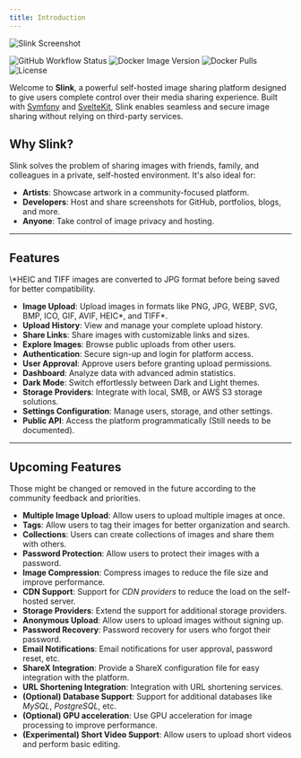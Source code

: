 ```yaml
---
title: Introduction
---
```



![Slink Screenshot](../../screens/7e68ebd6-a826-43ba-aaa7-ddb6b69357c1.png)

<div class="flex flex-wrap gap-2 items-center">
  <a>
    <img
      src="https://img.shields.io/github/actions/workflow/status/andrii-kryvoviaz/slink/release.yml?logo=github"
      alt="GitHub Workflow Status"
    />
  </a>
  <a>
    <img
      src="https://img.shields.io/docker/v/anirdev/slink?color=blue"
      alt="Docker Image Version"
    />
  </a>
  <a>
    <img
      src="https://img.shields.io/docker/pulls/anirdev/slink?logo=docker"
      alt="Docker Pulls"
    />
  </a>
  <a>
    <img
      src="https://img.shields.io/github/license/andrii-kryvoviaz/slink?color=blue"
      alt="License"
    />
  </a>
</div>

Welcome to **Slink**, a powerful self-hosted image sharing platform designed to give users complete control over their media sharing experience. Built with [Symfony](https://symfony.com/) and [SvelteKit](https://kit.svelte.dev/), Slink enables seamless and secure image sharing without relying on third-party services.

## Why Slink?

Slink solves the problem of sharing images with friends, family, and colleagues in a private, self-hosted environment. It's also ideal for:

- **Artists**: Showcase artwork in a community-focused platform.
- **Developers**: Host and share screenshots for GitHub, portfolios, blogs, and more.
- **Anyone**: Take control of image privacy and hosting.

---

## Features

<Aside>
  \*HEIC and TIFF images are converted to JPG format before being saved for
  better compatibility.
</Aside>

- **Image Upload**: Upload images in formats like PNG, JPG, WEBP, SVG, BMP, ICO, GIF, AVIF, HEIC*, and TIFF*.
- **Upload History**: View and manage your complete upload history.
- **Share Links**: Share images with customizable links and sizes.
- **Explore Images**: Browse public uploads from other users.
- **Authentication**: Secure sign-up and login for platform access.
- **User Approval**: Approve users before granting upload permissions.
- **Dashboard**: Analyze data with advanced admin statistics.
- **Dark Mode**: Switch effortlessly between Dark and Light themes.
- **Storage Providers**: Integrate with local, SMB, or AWS S3 storage solutions.
- **Settings Configuration**: Manage users, storage, and other settings.
- **Public API**: Access the platform programmatically (Still needs to be documented).

---

## Upcoming Features

<Aside type="caution" title="Important">
  Those might be changed or removed in the future according to the community
  feedback and priorities.
</Aside>

- **Multiple Image Upload**: Allow users to upload multiple images at once.
- **Tags**: Allow users to tag their images for better organization and search.
- **Collections**: Users can create collections of images and share them with others.
- **Password Protection**: Allow users to protect their images with a password.
- **Image Compression**: Compress images to reduce the file size and improve performance.
- **CDN Support**: Support for _CDN_ _providers_ to reduce the load on the self-hosted server.
- **Storage Providers**: Extend the support for additional storage providers.
- **Anonymous Upload**: Allow users to upload images without signing up.
- **Password Recovery**: Password recovery for users who forgot their password.
- **Email Notifications**: Email notifications for user approval, password reset, etc.
- **ShareX Integration**: Provide a ShareX configuration file for easy integration with the platform.
- **URL Shortening Integration**: Integration with URL shortening services.
- **(Optional) Database Support**: Support for additional databases like _MySQL_, _PostgreSQL_, etc.
- **(Optional) GPU acceleration**: Use GPU acceleration for image processing to improve performance.
- **(Experimental) Short Video Support**: Allow users to upload short videos and perform basic editing.
